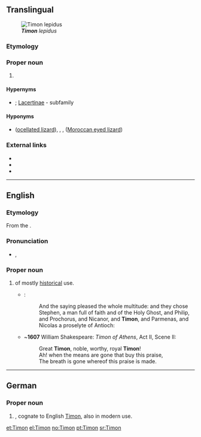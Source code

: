 {{also|timon|timón}}
==Translingual==
[[File:Timon lepidus.jpg|right|thumb|'''''Timon''' lepidus'']]

===Etymology===
{{rfe|lang=mul}}

===Proper noun===
{{taxoninfl|i=1|g=m}}

# {{taxon|genus|family|Lacertidae|certain [[lizard]]s}}

====Hypernyms====
* {{sense|genus}} {{Lacertidae Hypernyms}}; [[Lacertinae]]&nbsp;- subfamily

====Hyponyms====
* {{sense|genus}} {{taxlink|Timon lepidus|species|noshow=1}} ([[ocellated lizard]]), {{taxlink|Timon pater|species|noshow=1}}, {{taxlink|Timon princeps|species|noshow=1}}, {{taxlink|Timon tangitanus|species|noshow=1}} ([[Moroccan eyed lizard]]) {{qualifier|species}}

===External links===
* {{pedialite|Timon (genus)}}
* {{specieslite}}
* {{comcatlite|Timon (genus))}}

----

==English==
{{wikipedia}}

===Etymology===
From the {{etyl|grc|en}} {{term|Τίμων|Τῑ́μων|lang=grc}}.

===Pronunciation===
* {{a|RP}} {{enPR|tīʹmən}}, {{IPA|/ˈtaɪmən/|lang=en}}

===Proper noun===
{{en-proper noun}}

# {{given name|male|from=Ancient Greek|}} of mostly [[historical]] use.
#* {{RQ:Authorized Version|Acts|6|5}}:
#*: And the saying pleased the whole multitude: and they chose Stephen, a man full of faith and of the Holy Ghost, and Philip, and Prochorus, and Nicanor, and '''Timon''', and Parmenas, and Nicolas a proselyte of Antioch:
#* ~'''1607''' William Shakespeare: ''Timon of Athens'', Act II, Scene II:
#*: Great '''Timon''', noble, worthy, royal '''Timon'''!
#*: Ah! when the means are gone that buy this praise,
#*: The breath is gone whereof this praise is made.

----

==German==

===Proper noun===
{{head|de|proper noun}}

# {{given name|male|lang=de}}, cognate to English [[#English|Timon]], also in modern use.

[[et:Timon]]
[[el:Timon]]
[[no:Timon]]
[[pt:Timon]]
[[sr:Timon]]